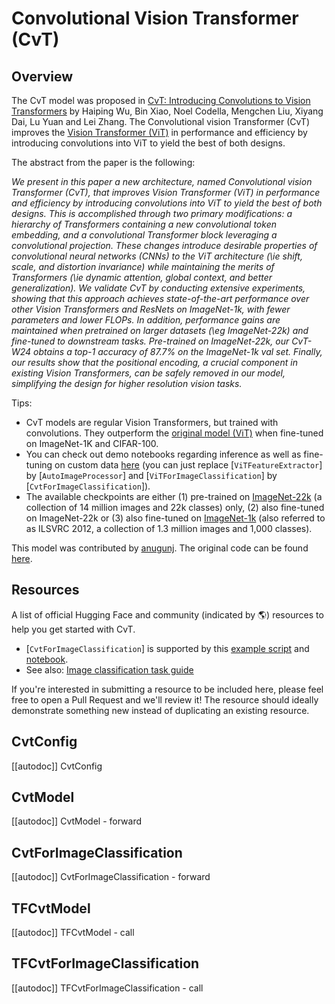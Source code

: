 <!--Copyright 2022 The HuggingFace Team. All rights reserved.

Licensed under the Apache License, Version 2.0 (the "License"); you may not use this file except in compliance with
the License. You may obtain a copy of the License at

http://www.apache.org/licenses/LICENSE-2.0

Unless required by applicable law or agreed to in writing, software distributed under the License is distributed on
an "AS IS" BASIS, WITHOUT WARRANTIES OR CONDITIONS OF ANY KIND, either express or implied. See the License for the
specific language governing permissions and limitations under the License.
-->

# Convolutional Vision Transformer (CvT)

## Overview

The CvT model was proposed in [CvT: Introducing Convolutions to Vision Transformers](https://arxiv.org/abs/2103.15808) by Haiping Wu, Bin Xiao, Noel Codella, Mengchen Liu, Xiyang Dai, Lu Yuan and Lei Zhang. The Convolutional vision Transformer (CvT) improves the [Vision Transformer (ViT)](vit) in performance and efficiency by introducing convolutions into ViT to yield the best of both designs.

The abstract from the paper is the following:

*We present in this paper a new architecture, named Convolutional vision Transformer (CvT), that improves Vision Transformer (ViT) 
in performance and efficiency by introducing convolutions into ViT to yield the best of both designs. This is accomplished through 
two primary modifications: a hierarchy of Transformers containing a new convolutional token embedding, and a convolutional Transformer 
block leveraging a convolutional projection. These changes introduce desirable properties of convolutional neural networks (CNNs) 
to the ViT architecture (\ie shift, scale, and distortion invariance) while maintaining the merits of Transformers (\ie dynamic attention, 
global context, and better generalization). We validate CvT by conducting extensive experiments, showing that this approach achieves 
state-of-the-art performance over other Vision Transformers and ResNets on ImageNet-1k, with fewer parameters and lower FLOPs. In addition, 
performance gains are maintained when pretrained on larger datasets (\eg ImageNet-22k) and fine-tuned to downstream tasks. Pre-trained on 
ImageNet-22k, our CvT-W24 obtains a top-1 accuracy of 87.7\% on the ImageNet-1k val set. Finally, our results show that the positional encoding, 
a crucial component in existing Vision Transformers, can be safely removed in our model, simplifying the design for higher resolution vision tasks.*

Tips:

- CvT models are regular Vision Transformers, but trained with convolutions. They outperform the [original model (ViT)](vit) when fine-tuned on ImageNet-1K and CIFAR-100.
- You can check out demo notebooks regarding inference as well as fine-tuning on custom data [here](https://github.com/NielsRogge/Transformers-Tutorials/tree/master/VisionTransformer) (you can just replace [`ViTFeatureExtractor`] by [`AutoImageProcessor`] and [`ViTForImageClassification`] by [`CvtForImageClassification`]).
- The available checkpoints are either (1) pre-trained on [ImageNet-22k](http://www.image-net.org/) (a collection of 14 million images and 22k classes) only, (2) also fine-tuned on ImageNet-22k or (3) also fine-tuned on [ImageNet-1k](http://www.image-net.org/challenges/LSVRC/2012/) (also referred to as ILSVRC 2012, a collection of 1.3 million
  images and 1,000 classes).

This model was contributed by [anugunj](https://huggingface.co/anugunj). The original code can be found [here](https://github.com/microsoft/CvT).

## Resources

A list of official Hugging Face and community (indicated by 🌎) resources to help you get started with CvT.

<PipelineTag pipeline="image-classification"/>

- [`CvtForImageClassification`] is supported by this [example script](https://github.com/huggingface/transformers/tree/main/examples/pytorch/image-classification) and [notebook](https://colab.research.google.com/github/huggingface/notebooks/blob/main/examples/image_classification.ipynb).
- See also: [Image classification task guide](./tasks/image_classification)

If you're interested in submitting a resource to be included here, please feel free to open a Pull Request and we'll review it! The resource should ideally demonstrate something new instead of duplicating an existing resource.

## CvtConfig

[[autodoc]] CvtConfig

## CvtModel

[[autodoc]] CvtModel
    - forward

## CvtForImageClassification

[[autodoc]] CvtForImageClassification
    - forward

## TFCvtModel

[[autodoc]] TFCvtModel
    - call

## TFCvtForImageClassification

[[autodoc]] TFCvtForImageClassification
    - call


